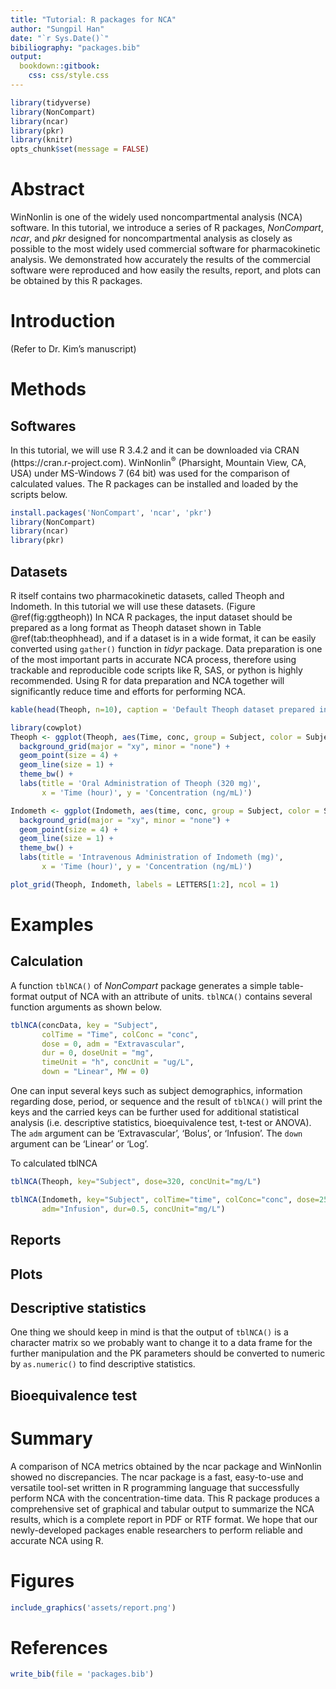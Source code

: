 ```yaml
---
title: "Tutorial: R packages for NCA"
author: "Sungpil Han"
date: "`r Sys.Date()`"
bibiliography: "packages.bib"
output:
  bookdown::gitbook:
    css: css/style.css
---
```


```r
library(tidyverse)
library(NonCompart)
library(ncar)
library(pkr)
library(knitr)
opts_chunk$set(message = FALSE)
```

# Abstract 

WinNonlin is one of the widely used noncompartmental analysis (NCA) software. 
In this tutorial, we introduce a series of R packages, *NonCompart*, *ncar*, and *pkr* designed for noncompartmental analysis as closely as possible to the most widely used commercial software for pharmacokinetic analysis.
We demonstrated how accurately the results of the commercial software were reproduced and how easily the results, report, and plots can be obtained by this R packages. 

# Introduction

(Refer to Dr. Kim's manuscript)

# Methods

## Softwares

In this tutorial, we will use R 3.4.2 and it can be downloaded via CRAN (https://cran.r-project.com).
WinNonlin^®^ (Pharsight, Mountain View, CA, USA) under MS-Windows 7 (64 bit) was used for the comparison of calculated values.
The R packages can be installed and loaded by the scripts below. 

```r
install.packages('NonCompart', 'ncar', 'pkr')
library(NonCompart)
library(ncar)
library(pkr)
```

## Datasets

R itself contains two pharmacokinetic datasets, called Theoph and Indometh. 
In this tutorial we will use these datasets. (Figure \@ref(fig:ggtheoph))
In NCA R packages, the input dataset should be prepared as a long format as Theoph dataset shown in Table \@ref(tab:theophhead), and if a dataset is in a wide format, it can be easily converted using `gather()` function in *tidyr* package. 
Data preparation is one of the most important parts in accurate NCA process, therefore using trackable and reproducible code scripts like R, SAS, or python is highly recommended.
Using R for data preparation and NCA together will significantly reduce time and efforts for performing NCA.

```r
kable(head(Theoph, n=10), caption = 'Default Theoph dataset prepared in a long format')
```

```r
library(cowplot)
Theoph <- ggplot(Theoph, aes(Time, conc, group = Subject, color = Subject)) +
  background_grid(major = "xy", minor = "none") +
  geom_point(size = 4) + 
  geom_line(size = 1) +
  theme_bw() +
  labs(title = 'Oral Administration of Theoph (320 mg)',
       x = 'Time (hour)', y = 'Concentration (ng/mL)')

Indometh <- ggplot(Indometh, aes(time, conc, group = Subject, color = Subject)) +
  background_grid(major = "xy", minor = "none") +
  geom_point(size = 4) + 
  geom_line(size = 1) +
  theme_bw() +
  labs(title = 'Intravenous Administration of Indometh (mg)',
       x = 'Time (hour)', y = 'Concentration (ng/mL)')

plot_grid(Theoph, Indometh, labels = LETTERS[1:2], ncol = 1)
```

# Examples

## Calculation

A function `tblNCA()` of *NonCompart* package generates a simple table-format output of NCA with an attribute of units. 
`tblNCA()` contains several function arguments as shown below.

```r
tblNCA(concData, key = "Subject", 
       colTime = "Time", colConc = "conc", 
       dose = 0, adm = "Extravascular", 
       dur = 0, doseUnit = "mg", 
       timeUnit = "h", concUnit = "ug/L", 
       down = "Linear", MW = 0)
```

One can input several keys such as subject demographics, information regarding dose, period, or sequence and the result of `tblNCA()` will print the keys and the carried keys can be further used for additional statistical analysis (i.e. descriptive statistics, bioequivalence test, t-test or ANOVA). The `adm` argument can be 'Extravascular', 'Bolus', or 'Infusion'. The `down` argument can be 'Linear' or 'Log'.

To calculated tblNCA

```r
tblNCA(Theoph, key="Subject", dose=320, concUnit="mg/L")
```

```r
tblNCA(Indometh, key="Subject", colTime="time", colConc="conc", dose=25, 
       adm="Infusion", dur=0.5, concUnit="mg/L")
```


## Reports


## Plots


## Descriptive statistics

One thing we should keep in mind is that the output of `tblNCA()` is a character matrix so we probably want to change it to a data frame for the further manipulation and the PK parameters should be converted to numeric by `as.numeric()` to find descriptive statistics.

## Bioequivalence test


# Summary

A comparison of NCA metrics obtained by the ncar package and WinNonlin showed no discrepancies. 
The ncar package is a fast, easy-to-use and versatile tool-set written in R programming language that successfully perform NCA with the concentration-time data. 
This R package produces a comprehensive set of graphical and tabular output to summarize the NCA results, which is a complete report in PDF or RTF format. 
We hope that our newly-developed packages enable researchers to perform reliable and accurate NCA using R.


# Figures

```r
include_graphics('assets/report.png')
```


# References


```r
write_bib(file = 'packages.bib')
```

